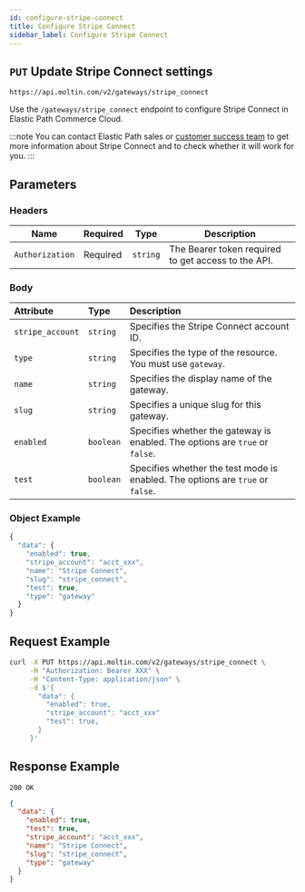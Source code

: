 ```yaml
---
id: configure-stripe-connect
title: Configure Stripe Connect
sidebar_label: Configure Stripe Connect
---
```


## `PUT` Update Stripe Connect settings

```http
https://api.moltin.com/v2/gateways/stripe_connect
```

Use the `/gateways/stripe_connect` endpoint to configure Stripe Connect in Elastic Path Commerce Cloud.

:::note
You can contact Elastic Path sales or [customer success team](mailto:customersuccess@elasticpath.com) to get more information about Stripe Connect and to check whether it will work for you.
:::

## Parameters

### Headers

| Name | Required | Type | Description |
| --- | --- | --- | --- |
| `Authorization` | Required | `string` | The Bearer token required to get access to the API. |

### Body

| Attribute | Type | Description |
| :--- | :--- | :--- |
| `stripe_account` | `string` |Specifies the Stripe Connect account ID. |
| `type` | `string` | Specifies the type of the resource. You must use `gateway`. |
| `name` | `string` | Specifies the display name of the gateway. |
| `slug` | `string` | Specifies a unique slug for this gateway. |
| `enabled` | `boolean` | Specifies whether the gateway is enabled. The options are `true` or `false`. |
| `test` | `boolean` | Specifies whether the  test mode is enabled. The options are `true` or `false`.  |

### Object Example

```javascript
{
  "data": {
    "enabled": true,
    "stripe_account": "acct_xxx",
    "name": "Stripe Connect",
    "slug": "stripe_connect",
    "test": true,
    "type": "gateway"
  }
}
```

## Request Example

```bash
curl -X PUT https://api.moltin.com/v2/gateways/stripe_connect \
     -H "Authorization: Bearer XXX" \
     -H "Content-Type: application/json" \
     -d $'{
       "data": {
         "enabled": true,
         "stripe_account": "acct_xxx"
         "test": true,
       }
     }'
```

## Response Example

`200 OK`

```json
{
  "data": {
    "enabled": true,
    "test": true,
    "stripe_account": "acct_xxx",
    "name": "Stripe Connect",
    "slug": "stripe_connect",
    "type": "gateway"
  }
}
```
